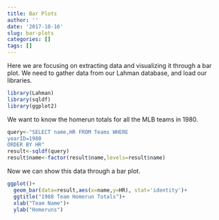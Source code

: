 ```yaml
---
title: Bar Plots
author: ''
date: '2017-10-16'
slug: bar-plots
categories: []
tags: []
---
```


Here we are focusing on extracting data and visualizing it through a bar plot. We need to gather data from our Lahman database, and load our libraries. 
```r
library(Lahman)
library(sqldf)
library(ggplot2)
```

We want to know the homerun totals for all the MLB teams in 1980. 
```r
query<-"SELECT name,HR FROM Teams WHERE
yearID=1980
ORDER BY HR"
result<-sqldf(query)
result$name<-factor(result$name,levels=result$name)
```

Now we can show this data through a bar plot.
```r
ggplot()+
  geom_bar(data=result,aes(x=name,y=HR), stat='identity')+
  ggtitle("1980 Team Homerun Totals")+
  xlab("Team Name")+
  ylab("Homeruns")
```

